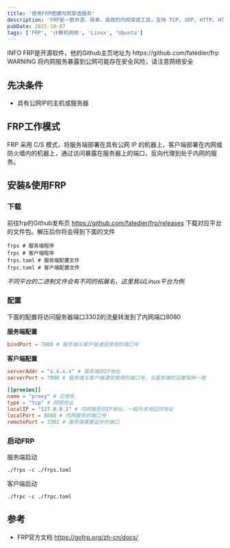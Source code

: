 ```yaml
---
title: '使用FRP搭建内网穿透服务'
description: 'FRP是一款开源，简单、高效的内网穿透工具，支持 TCP, UDP, HTTP, HTTPS 等多种协议，提供了加密、压缩，身份认证，代理限速，负载均衡等众多能力。本文来聊聊如何通过FRP与公网主机实现内网穿透功能'
pubDate: 2025-10-07
tags: ['FRP', '计算机网络', 'Linux', 'Ubuntu']
---
```



<Alert variant="default">
  <Lightbulb />
  <AlertTitle>INFO</AlertTitle>
  <AlertDescription>
    FRP是开源软件，他的Github主页地址为 https://github.com/fatedier/frp
  </AlertDescription>
</Alert>
<br/>
<Alert variant="destructive">
  <Siren />
  <AlertTitle>WARNING</AlertTitle>
  <AlertDescription>
    将内网服务暴露到公网可能存在安全风险，请注意网络安全
  </AlertDescription>
</Alert>

## 先决条件
- 具有公网IP的主机或服务器

## FRP工作模式
FRP 采用 C/S 模式，将服务端部署在具有公网 IP 的机器上，客户端部署在内网或防火墙内的机器上，通过访问暴露在服务器上的端口，反向代理到处于内网的服务。

## 安装&使用FRP
### 下载
前往frp的Github发布页 https://github.com/fatedier/frp/releases 下载对应平台的文件包。解压后你将会得到下面的文件
```shell
frps # 服务端程序
frpc # 客户端程序
frps.toml # 服务端配置文件
frpc.toml # 客户端配置文件
```
*不同平台的二进制文件会有不同的拓展名，这里我以Linux平台为例*

### 配置
下面的配置将访问服务器端口3302的流量转发到了内网端口8080

**服务端配置**
```toml
bindPort = 7000 # 服务端与客户端通信使用的端口号
```

**客户端配置**
```toml
serverAddr = "x.x.x.x" # 服务端的IP地址
serverPort = 7000 # 服务端与客户端通信使用的端口号，与服务端的设置保持一致

[[proxies]]
name = "proxy" # 应用名
type = "tcp" # 网络协议
localIP = "127.0.0.1" # 内网服务的IP地址，一般为本地回环地址
localPort = 8080 # 内网服务的端口号
remotePort = 3302 # 服务端需要监听的端口
```

### 启动FRP
服务端启动
```shell
./frps -c ./frps.toml
```

客户端启动
```shell
./frpc -c ./frpc.toml
```

## 参考
- FRP官方文档 https://gofrp.org/zh-cn/docs/
